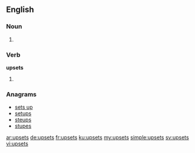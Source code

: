 ==English==

===Noun===
{{head|en}}

# {{plural of|upset}} 

===Verb===
'''upsets'''
# {{en-third-person singular of|upset}}

===Anagrams===
* [[sets up#English|sets up]]
* [[setups#English|setups]]
* [[steups#English|steups]]
* [[stupes#English|stupes]]

[[ar:upsets]]
[[de:upsets]]
[[fr:upsets]]
[[ku:upsets]]
[[my:upsets]]
[[simple:upsets]]
[[sv:upsets]]
[[vi:upsets]]